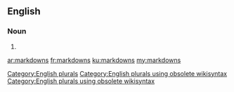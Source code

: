 ==English==

===Noun===
{{head|en}}

# {{plural of|markdown}}

[[Category:English plurals]][[Category:English plurals using obsolete wikisyntax]][[Category:English plurals using obsolete wikisyntax]]

[[ar:markdowns]]
[[fr:markdowns]]
[[ku:markdowns]]
[[my:markdowns]]